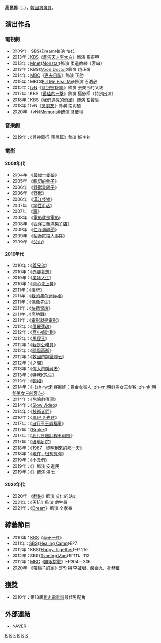 {{藝人
|姓名 = 高昌錫
|類型 = 男演員
|圖片 = Ko Chang-Seok.jpg 
|圖片尺寸 = 
|圖片簡介 = 
|本名 =
|外文名 = 고창석
|外文 = ko
|羅馬拼音 = Ko Chang Suk 
|英文名 =
|暱稱 =
|其他藝名 = 
|國籍 = {{KOR}}
|出生日期 = {{birth_date_and_age|1970|10|13}}
|出生地點 = {{KOR}}[[釜山廣域市|釜山廣域市]][[南區_(釜山)|南區]]{{link-ko|龍塘洞|용당동 (부산)}}
|宗教信仰 = 
|語言 = [[韓語|韓語]]
|配偶 = 
|職業 = [[演員|演員]]
|教育程度 = [[首爾藝術大學|首爾藝術大學]]表演專業
|出道作 = 
|出道日期 = 2001年
|代表作 = 
|活躍年代 =
|唱片公司 = 
|經紀公司 = [http://www.blossomenter.com/ Blossom]
|相關團體 = 
|網站 = 
}}

{{Infobox Korean name
|hangul=고창석
|hanja={{linktext|高|昌|錫}}
}}

'''高昌錫'''（{{lang-ko|고창석}}，{{bd|1970年|10月13日}}），[[韓國|韓國]][[男演員|男演員]]。

== 演出作品 ==
=== 電視劇 ===
*2009年：[[SBS_(韓國)|SBS]]《[[Dream_(電視劇)|Dream]]》飾演 培代
*2013年：[[韓國放送公社|KBS]]《[[廣告天才李太白|廣告天才李太白]]》飾演 馬振甲
*2013年：[[Mnet|Mnet]]《[[Monstar|Monstar]]》飾演 柔道教練（客串）
*2013年：KBS《[[Good_Doctor|Good Doctor]]》飾演 趙正彌
*2014年：[[文化廣播_(韓國)|MBC]]《[[更夫日誌|更夫日誌]]》飾演 正勝
*2015年：MBC《[[Kill_Me_Heal_Me|Kill Me Heal Me]]》飾演 石浩必
*2015年：[[tvN|tvN]]《[[請回答1988|請回答1988]]》飾演 張美玉的父親
*2017年：KBS《[[最佳的一擊|最佳的一擊]]》飾演 攝影師（特別出演）
*2018年：KBS《[[我們遇見的奇蹟|我們遇見的奇蹟]]》飾演 松賢哲
*2018年：tvN《[[男朋友_(電視劇)|男朋友]]》飾演 南明植
*2020年：tvN《[[Memorist|Memorist]]》飾演 具慶壇

=== 音樂劇 ===
*2019年：《[https://search.naver.com/search.naver?sm=tab_hty.top&where=nexearch&query=신과함께+뮤지컬&oquery=신과함께&tqi=UALeesprvmsssb10Vpsssssst%2Bo-118444 與神同行_陽間篇]》飾演 城主神

=== 電影 ===
==== 2000年代 ====
*2004年：《[[最後一隻狼|最後一隻狼]]》
*2005年：《[[親切的金子|親切的金子]]》
*2006年：《[[野獸與鴿子|野獸與鴿子]]》
*2006年：《[[野獸_(電影)|野獸]]》
*2006年：《[[漢江怪物|漢江怪物]]》
*2007年：《[[率性而活|率性而活]]》
*2007年：《[[壽_(電影)|壽]]》
*2008年：《[[電影就是電影|電影就是電影]]》
*2008年：《[[西洋古董洋果子店_(電影)|西洋古董洋果子店]]》
*2009年：《[[仁寺洞醜聞|仁寺洞醜聞]]》
*2009年：《[[梨泰院殺人事件|梨泰院殺人事件]]》
*2009年：《[[父山|父山]]》

==== 2010年代 ====
*2010年：《[[義兄弟_(電影)|義兄弟]]》
*2010年：《[[赤腳夢想|赤腳夢想]]》
*2010年：《[[美味人生_(電影)|美味人生]]》
*2010年：《[[開心鬼上身|開心鬼上身]]》
*2011年：《[[攤牌|攤牌]]》
*2011年：《[[我的黑色迷你裙|我的黑色迷你裙]]》
*2011年：《[[偶像先生|偶像先生]]》
*2011年：《[[快遞驚魂|快遞驚魂]]》
*2011年：《[[高地戰|高地戰]]》
*2011年：《[[電影就是電影|電影就是電影]]》
*2012年：《[[借屍還魂_(電影)|借屍還魂]]》
*2012年：《[[高小姐計劃|高小姐計劃]]》
*2012年：《[[馬屁王|馬屁王]]》
*2012年：《[[我是公務員|我是公務員]]》
*2012年：《[[隨風而逝_(電影)|隨風而逝]]》
*2012年：《[[救國的鋼鐵隊伍|救國的鋼鐵隊伍]]》
*2012年：《[[之間|之間]]》
*2013年：《[[偉大的隱藏者|偉大的隱藏者]]》
*2013年：《[[間諜_(2013年電影)|特務K先生]]》
*2013年：《[[觀相|觀相]]》
*2014年：《[[朝鮮美女三劍客|-{zh-tw:刺客嬌娃：賞金女獵人; zh-cn:朝鲜美女三剑客; zh-hk:朝鮮美女三劍客;}-]]》
*2014年：《[[危險的傳聞|危險的傳聞]]》
*2014年：《[[Slow_Video|Slow Video]]》
*2014年：《[[技術者們|技術者們]]》
*2016年：《[[鳳伊_金先達|鳳伊 金先達]]》
*2017年：《[[自行車王嚴福童|自行車王嚴福童]]》
*2017年：《[[Broker|Broker]]》
*2017年：《[[我只是個計程車司機|我只是個計程車司機]]》
*2017年：《[[玻璃庭院|玻璃庭院]]》
*2018年：《[[1987：黎明到來的那一天|1987：黎明到來的那一天]]》
*2018年：《[[現在，很想見你_(2018年電影)|現在，很想見你]]》
*2019年：《[[小丑們|小丑們]]》
*2019年：《{{link-ko|自行車王嚴福童|자전차왕 엄복동}}》飾演 安道民
*2019年：《{{link-ko|戲子們：傳聞操縱團|광대들: 풍문조작단}}》飾演 洪七

==== 2020年代 ====
*2020年：《[[翻供|翻供]]》飾演 貞仁的姑丈
*2021年：《[[天坑_(電影)|天坑]]》飾演 救生員
*2021年：《[[Dream_(電影)|Dream]]》飾演 全孝奉

== 綜藝節目 ==
*2010年：[[韓國放送公社|KBS]]《[[兩天一夜|兩天一夜]]》
*2011年：[[SBS_(韓國)|SBS]]《[[Healing_Camp|Healing Camp]]》EP7
*2012年：KBS《[[歡樂在一起|Happy Together]]》EP 259
*2012年：SBS《[[Running_Man|Running Man]]》EP111、112
*2012年：[[文化廣播_(韓國)|MBC]]《[[無限挑戰|無限挑戰]]》EP304－306
*2020年：《[[帶輪子的家|帶輪子的家]]》EP9 與 [[李姃垠|李姃垠]]、[[嚴泰九|嚴泰九]]、[[朴赫權|朴赫權]]

== 獲獎 ==
*2010年：第18屆[[春史電影賞|春史電影賞]]最佳男配角

== 外部連結 ==
*[http://people.search.naver.com/search.naver?where=nexearch&query=%EA%B3%A0%EC%B0%BD%EC%84%9D&sm=tab_txc&ie=utf8&key=PeopleService&os=142881 NAVER]{{ko}}
{{Blossom Entertainment}}
{{春史電影賞最佳男配角}}
{{釜日電影獎最佳男配角}}
[[Category:韓國電影演員|K]]
[[Category:首爾藝術大學校友|K]]
[[Category:釜山廣域市出身人物|K]]
[[Category:高姓|K]]
[[Category:韓國電視演員|K]]
[[Category:韓國男演員|K]]